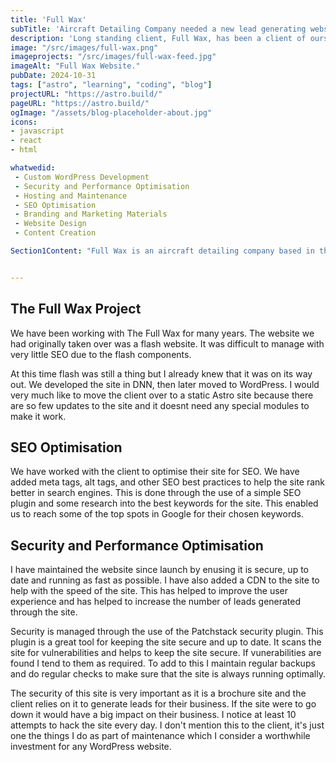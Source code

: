 ```yaml
---
title: 'Full Wax'
subTitle: 'Aircraft Detailing Company needed a new lead generating website.'
description: 'Long standing client, Full Wax, has been a client of ours for over 10 years. We have helped them with their branding, website, and marketing materials.'
image: "/src/images/full-wax.png"
imageprojects: "/src/images/full-wax-feed.jpg"
imageAlt: "Full Wax Website."
pubDate: 2024-10-31
tags: ["astro", "learning", "coding", "blog"]
projectURL: "https://astro.build/"
pageURL: "https://astro.build/"
ogImage: "/assets/blog-placeholder-about.jpg"
icons:
- javascript
- react
- html

whatwedid:
 - Custom WordPress Development
 - Security and Performance Optimisation
 - Hosting and Maintenance
 - SEO Optimisation
 - Branding and Marketing Materials
 - Website Design
 - Content Creation

Section1Content: "Full Wax is an aircraft detailing company based in the UK. The company required a simple brochure website for their business, nothing too fancy. The purpose of the website is to really have a face for the business online. Leads are mostly generated through word of mouth."


---
```



## The Full Wax Project

We have been working with The Full Wax for many years. The website we had originally taken over was a flash website. It was difficult to manage with very little SEO due to the flash components.

At this time flash was still a thing but I already knew that it was on its way out. We developed the site in DNN, then later moved to WordPress. I would very much like to move the client over to a static Astro site because there are so few updates to the site and it doesnt need any special modules to make it work.

## SEO Optimisation

We have worked with the client to optimise their site for SEO. We have added meta tags, alt tags, and other SEO best practices to help the site rank better in search engines. This is done through the use of a simple SEO plugin and some research into the best keywords for the site. This enabled us to reach some of the top spots in Google for their chosen keywords.

## Security and Performance Optimisation

I have maintained the website since launch by enusing it is secure, up to date and running as fast as possible. I have also added a CDN to the site to help with the speed of the site. This has helped to improve the user experience and has helped to increase the number of leads generated through the site.

Security is managed through the use of the Patchstack security plugin. This plugin is a great tool for keeping the site secure and up to date. It scans the site for vulnerabilities and helps to keep the site secure. If vunerabilities are found I tend to them as required. To add to this I maintain regular backups and do regular checks to make sure that the site is always running optimally.

The security of this site is very important as it is a brochure site and the client relies on it to generate leads for their business. If the site were to go down it would have a big impact on their business. I notice at least 10 attempts to hack the site every day. I don't mention this to the client, it's just one the things I do as part of maintenance which I consider a worthwhile investment for any WordPress website.